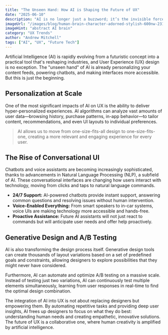 ```yaml
---
title: "The Unseen Hand: How AI is Shaping the Future of UX"
date: "2025-06-10"
description: "AI is no longer just a buzzword; it’s the invisible force optimizing your digital experiences. Discover how it’s revolutionizing everything from personalization to accessibility."
imageUrl: "/images/blog/human-brain-character-adorned-stylish-600nw-2317787017.webp"
imageHint: "abstract AI brain"
category: "UX Trends"
author: "Andrew Mitchell"
tags: ["AI", "UX", "Future Tech"]
---
```


Artificial Intelligence (AI) is rapidly evolving from a futuristic concept into a practical tool that's reshaping industries, and User Experience (UX) design is no exception. The "unseen hand" of AI is already personalizing your content feeds, powering chatbots, and making interfaces more accessible. But this is just the beginning.

## Personalization at Scale

One of the most significant impacts of AI on UX is the ability to deliver hyper-personalized experiences. AI algorithms can analyze vast amounts of user data—browsing history, purchase patterns, in-app behavior—to tailor content, recommendations, and even UI layouts to individual preferences.

> AI allows us to move from one-size-fits-all design to one-size-fits-one, creating a more relevant and engaging experience for every user.

## The Rise of Conversational UI

Chatbots and voice assistants are becoming increasingly sophisticated, thanks to advancements in Natural Language Processing (NLP), a subfield of AI. These conversational interfaces are changing how users interact with technology, moving from clicks and taps to natural language commands.

- **24/7 Support:** AI-powered chatbots provide instant support, answering common questions and resolving issues without human intervention.
- **Voice-Enabled Everything:** From smart speakers to in-car systems, voice UIs are making technology more accessible and hands-free.
- **Proactive Assistance:** Future AI assistants will not just react to commands but will anticipate user needs and offer help proactively.

## Generative Design and A/B Testing

AI is also transforming the design process itself. Generative design tools can create thousands of layout variations based on a set of predefined goals and constraints, allowing designers to explore possibilities that they might never have considered.

Furthermore, AI can automate and optimize A/B testing on a massive scale. Instead of testing just two variations, AI can continuously test multiple elements simultaneously, learning from user responses in real-time to find the optimal design combination.

The integration of AI into UX is not about replacing designers but empowering them. By automating repetitive tasks and providing deep user insights, AI frees up designers to focus on what they do best: understanding human needs and creating empathetic, innovative solutions. The future of UX is a collaborative one, where human creativity is amplified by artificial intelligence.
